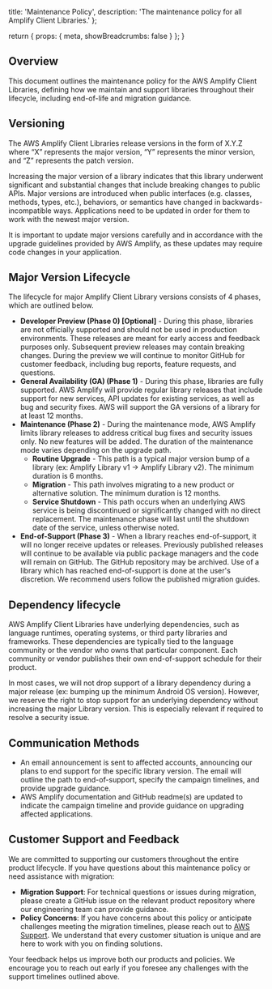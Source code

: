   title: 'Maintenance Policy',
  description: 'The maintenance policy for all Amplify Client Libraries.'
};

  return {
    props: {
      meta,
      showBreadcrumbs: false
    }
  };
}

## Overview

This document outlines the maintenance policy for the AWS Amplify Client Libraries, defining how we maintain and support libraries throughout their lifecycle, including end-of-life and migration guidance.

## Versioning

The AWS Amplify Client Libraries release versions in the form of X.Y.Z where “X” represents the major version, “Y” represents the minor version, and “Z” represents the patch version.

Increasing the major version of a library indicates that this library underwent significant and substantial changes that include breaking changes to public APIs. Major versions are introduced when public interfaces (e.g. classes, methods, types, etc.), behaviors, or semantics have changed in backwards-incompatible ways. Applications need to be updated in order for them to work with the newest major version.

It is important to update major versions carefully and in accordance with the upgrade guidelines provided by AWS Amplify, as these updates may require code changes in your application.

## Major Version Lifecycle

The lifecycle for major Amplify Client Library versions consists of 4 phases, which are outlined below.

* **Developer Preview (Phase 0) [Optional]** - During this phase, libraries are not officially supported and should not be used in production environments. These releases are meant for early access and feedback purposes only. Subsequent preview releases may contain breaking changes. During the preview we will continue to monitor GitHub for customer feedback, including bug reports, feature requests, and questions.
* **General Availability (GA) (Phase 1)** - During this phase, libraries are fully supported. AWS Amplify will provide regular library releases that include support for new services, API updates for existing services, as well as bug and security fixes. AWS will support the GA versions of a library for at least 12 months.
* **Maintenance (Phase 2)** - During the maintenance mode, AWS Amplify limits library releases to address critical bug fixes and security issues only. No new features will be added. The duration of the maintenance mode varies depending on the upgrade path.
    * **Routine Upgrade** - This path is a typical major version bump of a library (ex: Amplify Library v1 → Amplify Library v2). The minimum duration is 6 months.
    * **Migration** - This path involves migrating to a new product or alternative solution. The minimum duration is 12 months.
    * **Service Shutdown** - This path occurs when an underlying AWS service is being discontinued or significantly changed with no direct replacement. The maintenance phase will last until the shutdown date of the service, unless otherwise noted.
* **End-of-Support (Phase 3)** - When a library reaches end-of-support, it will no longer receive updates or releases. Previously published releases will continue to be available via public package managers and the code will remain on GitHub. The GitHub repository may be archived. Use of a library which has reached end-of-support is done at the user's discretion. We recommend users follow the published migration guides.

## Dependency lifecycle

AWS Amplify Client Libraries have underlying dependencies, such as language runtimes, operating systems, or third party libraries and frameworks. These dependencies are typically tied to the language community or the vendor who owns that particular component. Each community or vendor publishes their own end-of-support schedule for their product.

In most cases, we will not drop support of a library dependency during a major release (ex: bumping up the minimum Android OS version). However, we reserve the right to stop support for an underlying dependency without increasing the major Library version. This is especially relevant if required to resolve a security issue.

## Communication Methods

* An email announcement is sent to affected accounts, announcing our plans to end support for the specific library version. The email will outline the path to end-of-support, specify the campaign timelines, and provide upgrade guidance.
* AWS Amplify documentation and GitHub readme(s) are updated to indicate the campaign timeline and provide guidance on upgrading affected applications.

## Customer Support and Feedback

We are committed to supporting our customers throughout the entire product lifecycle. If you have questions about this maintenance policy or need assistance with migration:

* **Migration Support**: For technical questions or issues during migration, please create a GitHub issue on the relevant product repository where our engineering team can provide guidance.
* **Policy Concerns**: If you have concerns about this policy or anticipate challenges meeting the migration timelines, please reach out to [AWS Support](http://aws.amazon.com/support). We understand that every customer situation is unique and are here to work with you on finding solutions.

Your feedback helps us improve both our products and policies. We encourage you to reach out early if you foresee any challenges with the support timelines outlined above.

